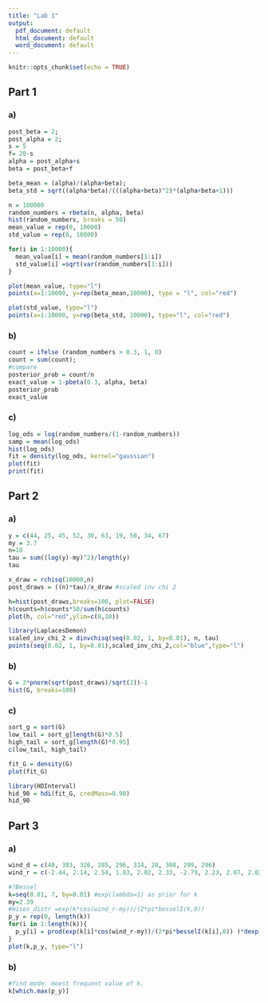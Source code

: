 ---
title: "Lab 1"
output:
  pdf_document: default
  html_document: default
  word_document: default
---

```{r setup, include=FALSE}
knitr::opts_chunk$set(echo = TRUE)
```

## Part 1
### a)

```{r 1a}
post_beta = 2;
post_alpha = 2;
s = 5
f= 20-s
alpha = post_alpha+s
beta = post_beta+f

beta_mean = (alpha)/(alpha+beta);
beta_std = sqrt((alpha*beta)/(((alpha+beta)^2)*(alpha+beta+1)))

n = 100000
random_numbers = rbeta(n, alpha, beta)
hist(random_numbers, breaks = 50)
mean_value = rep(0, 10000)
std_value = rep(0, 10000)

for(i in 1:10000){
  mean_value[i] = mean(random_numbers[1:i])
  std_value[i] =sqrt(var(random_numbers[1:i]))
}

plot(mean_value, type="l")
points(x=1:10000, y=rep(beta_mean,10000), type = "l", col="red")

plot(std_value, type="l")
points(x=1:10000, y=rep(beta_std, 10000), type="l", col="red")
```

### b)

```{r 1b}
count = ifelse (random_numbers > 0.3, 1, 0)
count = sum(count);
#compare
posterior_prob = count/n
exact_value = 1-pbeta(0.3, alpha, beta)
posterior_prob
exact_value
```

### c)

```{r 1c}
log_ods = log(random_numbers/(1-random_numbers))
samp = mean(log_ods)
hist(log_ods)
fit = density(log_ods, kernel="gaussian")
plot(fit)
print(fit)
```

## Part 2
### a)

```{r 2a}
y = c(44, 25, 45, 52, 30, 63, 19, 50, 34, 67)
my = 3.7
n=10
tau = sum((log(y)-my)^2)/length(y)
tau  

x_draw = rchisq(10000,n)
post_draws = ((n)*tau)/x_draw #scaled inv chi 2

h=hist(post_draws,breaks=100, plot=FALSE)
h$counts=h$counts*50/sum(h$counts)
plot(h, col="red",ylim=c(0,10))

library(LaplacesDemon)
scaled_inv_chi_2 = dinvchisq(seq(0.02, 1, by=0.01), n, tau)
points(seq(0.02, 1, by=0.01),scaled_inv_chi_2,col="blue",type="l")
```

### b)

```{r 2b}
G = 2*pnorm(sqrt(post_draws)/sqrt(2))-1
hist(G, breaks=100)
```

### c)

```{r 2c}
sort_g = sort(G)
low_tail = sort_g[length(G)*0.5]
high_tail = sort_g[length(G)*0.95]
c(low_tail, high_tail)

fit_G = density(G)
plot(fit_G)

library(HDInterval)
hid_90 = hdi(fit_G, credMass=0.90)
hid_90
```

## Part 3
### a)

```{r 3a}
wind_d = c(40, 303, 326, 285, 296, 314, 20, 308, 299, 296)
wind_r = c(-2.44, 2.14, 2.54, 1.83, 2.02, 2.33, -2.79, 2.23, 2.07, 2.02)

#?Bessel
k=seq(0.01, 7, by=0.01) #exp(lambda=1) as prior for k
my=2.39
#mises_distr =exp(k*cos(wind_r-my))/(2*pi*besselI(k,0)) 
p_y = rep(0, length(k))
for(i in 1:length(k)){
  p_y[i] = prod(exp(k[i]*cos(wind_r-my))/(2*pi*besselI(k[i],0)) )*dexp(k[i])
}
plot(k,p_y, type="l")
```

### b)

```{r 3b}
#find mode: moest frequent value of k. 
k[which.max(p_y)]
```